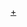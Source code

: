 {{Userbox
  |border-c = #751576
  |border-s = 1
  |id-c     = #751576
  |id-s     = 18aa
  |id-fc    = #fff
  |info-c   = #99CCFF
  |info-s   = 9
  |info-fc  = black
  |id       = 漢字文化圈@<br />SKYPE
  |info     = 假如你有使用'''[[Skype]]3.0'''，歡迎加入[http://www.skype.com/intl/en/share/publicchats/?skypename=sandy_soon227&topic=%5BSs%5D%E4%B8%AD%E6%96%87%E7%B6%AD%E5%9F%BA%E7%99%BE%E7%A7%91%E6%BC%A2%E5%AD%97%E6%96%87%E5%8C%96%E5%9C%88%E8%A8%8E%E8%AB%96%E5%AE%A4&chat=&blob=0119nXWozMQIsDeNDX_Afhg2IhRMbEZT2NCQ37W4bildbfw2udJNpI3RATxta-7-07DSzB9ryquqD-CTfUMUT3SXeQ7MRgHBKmyXrYivXThVbszhFcQhm_HOWPy2AFd7J25ZNqUdP-IhISvxRqJg7_jCJq9fMITEUMlXpGDCzbWaJQMtr_bgfGkFSGz4C7ojkcwTs_zoWjayxGSe9Lg 中文維基漢字文化圈討論室]，與大家交流。
}}<noinclude>

[[Category:Skype 使用者|+]]

</noinclude>